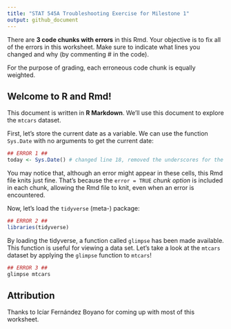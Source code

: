 ```yaml
---
title: "STAT 545A Troubleshooting Exercise for Milestone 1"
output: github_document
---
```


There are **3 code chunks with errors** in this Rmd. Your objective is to fix all of the errors in this worksheet. Make sure to indicate what lines you changed and why (by commenting \# in the code).

For the purpose of grading, each erroneous code chunk is equally weighted.

## Welcome to R and Rmd!

This document is written in **R Markdown**. We'll use this document to explore the `mtcars` dataset.

First, let's store the current date as a variable. We can use the function `Sys.Date` with no arguments to get the current date:

```r
## ERROR 1 ##
today <- Sys.Date() # changed line 18, removed the underscores for the "today" variable
```

You may notice that, although an error might appear in these cells, this Rmd file knits just fine. That's because the `error = TRUE` *chunk option* is included in each chunk, allowing the Rmd file to knit, even when an error is encountered.

Now, let's load the `tidyverse` (meta-) package:

```r
## ERROR 2 ##
libraries(tidyverse)
```

By loading the tidyverse, a function called `glimpse` has been made available. This function is useful for viewing a data set. Let's take a look at the `mtcars` dataset by applying the `glimpse` function to `mtcars`!

```r
## ERROR 3 ##
glimpse mtcars
```

## Attribution

Thanks to Icíar Fernández Boyano for coming up with most of this worksheet.
